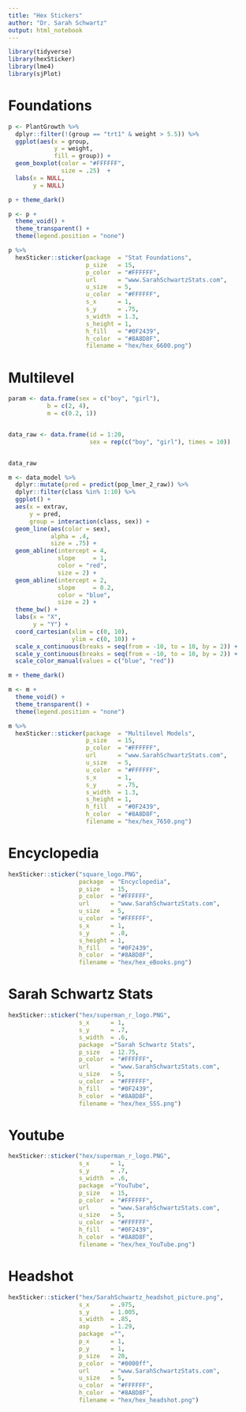 ```yaml
---
title: "Hex Stickers"
author: "Dr. Sarah Schwartz"
output: html_notebook
---
```



```r
library(tidyverse)
library(hexSticker)
library(lme4)
library(sjPlot)
```


# Foundations

```r
p <- PlantGrowth %>% 
  dplyr::filter(!(group == "trt1" & weight > 5.5)) %>% 
  ggplot(aes(x = group,
             y = weight,
             fill = group)) +
  geom_boxplot(color = "#FFFFFF",
               size = .25)  +
  labs(x = NULL,
       y = NULL) 

p + theme_dark()
```

```r
p <- p +
  theme_void() +
  theme_transparent() +
  theme(legend.position = "none")

p %>% 
  hexSticker::sticker(package  = "Stat Foundations", 
                      p_size   = 15, 
                      p_color  = "#FFFFFF",
                      url      = "www.SarahSchwartzStats.com",
                      u_size   = 5,
                      u_color  = "#FFFFFF",
                      s_x      = 1, 
                      s_y      = .75, 
                      s_width  = 1.3, 
                      s_height = 1,
                      h_fill   = "#0F2439",
                      h_color  = "#8A8D8F",
                      filename = "hex/hex_6600.png")
```


# Multilevel



```r
param <- data.frame(sex = c("boy", "girl"),
           b = c(2, 4),
           m = c(0.2, 1))


data_raw <- data.frame(id = 1:20,
                       sex = rep(c("boy", "girl"), times = 10))


data_raw
```

```r


m <- data_model %>% 
  dplyr::mutate(pred = predict(pop_lmer_2_raw)) %>% 
  dplyr::filter(class %in% 1:10) %>%
  ggplot() +
  aes(x = extrav,
      y = pred,
      group = interaction(class, sex)) +
  geom_line(aes(color = sex),
            alpha = .4,
            size = .75) +
  geom_abline(intercept = 4,
              slope     = 1,
              color = "red",
              size = 2) +
  geom_abline(intercept = 2,
              slope     = 0.2,
              color = "blue",
              size = 2) +
  theme_bw() +
  labs(x = "X",
       y = "Y") +
  coord_cartesian(xlim = c(0, 10),
                  ylim = c(0, 10)) +
  scale_x_continuous(breaks = seq(from = -10, to = 10, by = 2)) +
  scale_y_continuous(breaks = seq(from = -10, to = 10, by = 2)) +
  scale_color_manual(values = c("blue", "red"))

m + theme_dark()
```



```r
m <- m +
  theme_void() +
  theme_transparent() +
  theme(legend.position = "none")

m %>% 
  hexSticker::sticker(package  = "Multilevel Models", 
                      p_size   = 15, 
                      p_color  = "#FFFFFF",
                      url      = "www.SarahSchwartzStats.com",
                      u_size   = 5,
                      u_color  = "#FFFFFF",
                      s_x      = 1, 
                      s_y      = .75, 
                      s_width  = 1.3, 
                      s_height = 1,
                      h_fill   = "#0F2439",
                      h_color  = "#8A8D8F",
                      filename = "hex/hex_7650.png")
```

# Encyclopedia


```r
hexSticker::sticker("square_logo.PNG",
                    package  = "Encyclopedia", 
                    p_size   = 15, 
                    p_color  = "#FFFFFF",
                    url      = "www.SarahSchwartzStats.com",
                    u_size   = 5,
                    u_color  = "#FFFFFF",
                    s_x      = 1, 
                    s_y      = .8, 
                    s_height = 1,
                    h_fill   = "#0F2439",
                    h_color  = "#8A8D8F",
                    filename = "hex/hex_eBooks.png")
```


# Sarah Schwartz Stats

```r
hexSticker::sticker("hex/superman_r_logo.PNG",
                    s_x      = 1, 
                    s_y      = .7, 
                    s_width  = .6,
                    package  ="Sarah Schwartz Stats", 
                    p_size   = 12.75, 
                    p_color  = "#FFFFFF",
                    url      = "www.SarahSchwartzStats.com",
                    u_size   = 5,
                    u_color  = "#FFFFFF",
                    h_fill   = "#0F2439",
                    h_color  = "#8A8D8F",
                    filename = "hex/hex_SSS.png")
```

# Youtube


```r
hexSticker::sticker("hex/superman_r_logo.PNG",
                    s_x      = 1, 
                    s_y      = .7, 
                    s_width  = .6,
                    package  ="YouTube", 
                    p_size   = 15, 
                    p_color  = "#FFFFFF",
                    url      = "www.SarahSchwartzStats.com",
                    u_size   = 5,
                    u_color  = "#FFFFFF",
                    h_fill   = "#0F2439",
                    h_color  = "#8A8D8F",
                    filename = "hex/hex_YouTube.png")
```


# Headshot

```r
hexSticker::sticker("hex/SarahSchwartz_headshot_picture.png",
                    s_x      = .975, 
                    s_y      = 1.005, 
                    s_width  = .85,
                    asp      = 1.29,
                    package  ="", 
                    p_x      = 1,
                    p_y      = 1, 
                    p_size   = 20, 
                    p_color  = "#0000ff",
                    url      = "www.SarahSchwartzStats.com",
                    u_size   = 5,
                    u_color  = "#FFFFFF",
                    h_color  = "#8A8D8F",
                    filename = "hex/hex_headshot.png")
```


